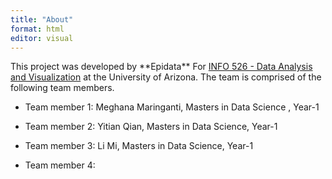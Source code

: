 ```yaml
---
title: "About"
format: html
editor: visual
---
```


This project was developed by \*\*Epidata\*\* For [INFO 526 - Data Analysis and Visualization](https://datavizaz.org/) at the University of Arizona. The team is comprised of the following team members.

-   Team member 1: Meghana Maringanti, Masters in Data Science , Year-1

-   Team member 2: Yitian Qian, Masters in Data Science, Year-1

-   Team member 3: Li Mi, Masters in Data Science, Year-1

-   Team member 4:
